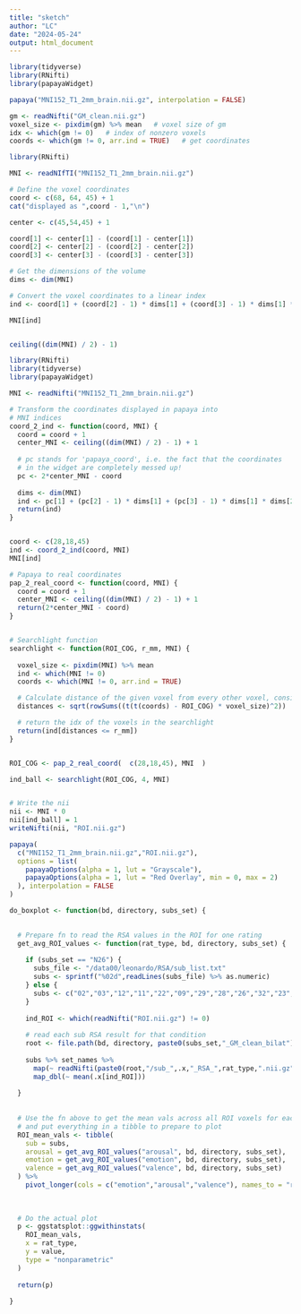 ```yaml
---
title: "sketch"
author: "LC"
date: "2024-05-24"
output: html_document
---
```


```r

library(tidyverse)
library(RNifti)
library(papayaWidget)

```





```r
papaya("MNI152_T1_2mm_brain.nii.gz", interpolation = FALSE)
```





```r

gm <- readNifti("GM_clean.nii.gz")
voxel_size <- pixdim(gm) %>% mean   # voxel size of gm
idx <- which(gm != 0)   # index of nonzero voxels
coords <- which(gm != 0, arr.ind = TRUE)   # get coordinates

```


```r
library(RNifti)

MNI <- readNIfTI("MNI152_T1_2mm_brain.nii.gz")

# Define the voxel coordinates
coord <- c(68, 64, 45) + 1 
cat("displayed as ",coord - 1,"\n")

center <- c(45,54,45) + 1

coord[1] <- center[1] - (coord[1] - center[1])
coord[2] <- center[2] - (coord[2] - center[2])
coord[3] <- center[3] - (coord[3] - center[3])

# Get the dimensions of the volume
dims <- dim(MNI)

# Convert the voxel coordinates to a linear index
ind <- coord[1] + (coord[2] - 1) * dims[1] + (coord[3] - 1) * dims[1] * dims[2]

MNI[ind]


ceiling((dim(MNI) / 2) - 1)

```



```r
library(RNifti)
library(tidyverse)
library(papayaWidget)

MNI <- readNifti("MNI152_T1_2mm_brain.nii.gz")

# Transform the coordinates displayed in papaya into
# MNI indices
coord_2_ind <- function(coord, MNI) {
  coord = coord + 1
  center_MNI <- ceiling((dim(MNI) / 2) - 1) + 1
  
  # pc stands for 'papaya_coord', i.e. the fact that the coordinates
  # in the widget are completely messed up!
  pc <- 2*center_MNI - coord
  
  dims <- dim(MNI)
  ind <- pc[1] + (pc[2] - 1) * dims[1] + (pc[3] - 1) * dims[1] * dims[2]
  return(ind)
}


coord <- c(28,18,45)
ind <- coord_2_ind(coord, MNI)
MNI[ind]
```



```r

# Papaya to real coordinates
pap_2_real_coord <- function(coord, MNI) {
  coord = coord + 1
  center_MNI <- ceiling((dim(MNI) / 2) - 1) + 1
  return(2*center_MNI - coord)
}


# Searchlight function
searchlight <- function(ROI_COG, r_mm, MNI) {
  
  voxel_size <- pixdim(MNI) %>% mean 
  ind <- which(MNI != 0)
  coords <- which(MNI != 0, arr.ind = TRUE)

  # Calculate distance of the given voxel from every other voxel, considering voxel size
  distances <- sqrt(rowSums((t(t(coords) - ROI_COG) * voxel_size)^2))

  # return the idx of the voxels in the searchlight
  return(ind[distances <= r_mm])
}


ROI_COG <- pap_2_real_coord(  c(28,18,45), MNI  )

ind_ball <- searchlight(ROI_COG, 4, MNI)


# Write the nii
nii <- MNI * 0
nii[ind_ball] = 1
writeNifti(nii, "ROI.nii.gz")

```


```r
papaya(
  c("MNI152_T1_2mm_brain.nii.gz","ROI.nii.gz"),
  options = list(
    papayaOptions(alpha = 1, lut = "Grayscale"),
    papayaOptions(alpha = 1, lut = "Red Overlay", min = 0, max = 2)
  ), interpolation = FALSE
)
```




```r
do_boxplot <- function(bd, directory, subs_set) {

  
  # Prepare fn to read the RSA values in the ROI for one rating
  get_avg_ROI_values <- function(rat_type, bd, directory, subs_set) {
    
    if (subs_set == "N26") {
      subs_file <- "/data00/leonardo/RSA/sub_list.txt"
      subs <- sprintf("%02d",readLines(subs_file) %>% as.numeric)  
    } else {
      subs <- c("02","03","12","11","22","09","29","28","26","32","23","15","20","19")  
    }
    
    ind_ROI <- which(readNifti("ROI.nii.gz") != 0)
    
    # read each sub RSA result for that condition
    root <- file.path(bd, directory, paste0(subs_set,"_GM_clean_bilat"))
    
    subs %>% set_names %>% 
      map(~ readNifti(paste0(root,"/sub_",.x,"_RSA_",rat_type,".nii.gz")) ) %>% 
      map_dbl(~ mean(.x[ind_ROI]))
    
  }
  
  
  # Use the fn above to get the mean vals across all ROI voxels for each rating
  # and put everything in a tibble to prepare to plot
  ROI_mean_vals <- tibble(
    sub = subs,
    arousal = get_avg_ROI_values("arousal", bd, directory, subs_set),
    emotion = get_avg_ROI_values("emotion", bd, directory, subs_set),
    valence = get_avg_ROI_values("valence", bd, directory, subs_set)
  ) %>% 
    pivot_longer(cols = c("emotion","arousal","valence"), names_to = "rat_type")
  
  
  
  # Do the actual plot
  p <- ggstatsplot::ggwithinstats(
    ROI_mean_vals,
    x = rat_type,
    y = value,
    type = "nonparametric"
  )
  
  return(p)
  
}
```





